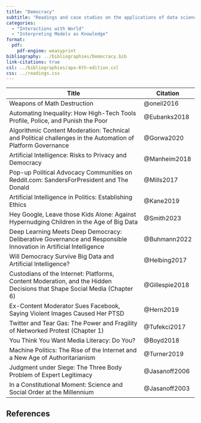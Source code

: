```yaml
---
title: "Democracy"
subtitle: "Readings and case studies on the applications of data science in democracy and the ethical implications of using statistical models in such contexts."
categories: 
  - "Interactions with World"
  - "Interpreting Models as Knowledge"
format:
  pdf:
    pdf-engine: weasyprint
bibliography: ../bibliographies/Democracy.bib
link-citations: true
csl: ../bibliographies/apa-6th-edition.csl
css: ../readings.css
---
```



| Title                                                                                                                   | Citation       |
|-------------------------------------------------------|-----------------|
| Weapons of Math Destruction                                                                                             | @oneil2016     |
| Automating Inequality: How High-Tech Tools Profile, Police, and Punish the Poor                                         | @Eubanks2018   |
| Algorithmic Content Moderation: Technical and Political challenges in the Automation of Platform Governance             | @Gorwa2020     |
| Artificial Intelligence: Risks to Privacy and Democracy                                                                 | @Manheim2018   |
| Pop-up Political Advocacy Communities on Reddit.com: SandersForPresident and The Donald                                 | @Mills2017     |
| Artificial Intelligence in Politics: Establishing Ethics                                                                | @Kane2019      |
| Hey Google, Leave those Kids Alone: Against Hypernudging Children in the Age of Big Data                                | @Smith2023     |
| Deep Learning Meets Deep Democracy: Deliberative Governance and Responsible Innovation in Artificial Intelligence       | @Buhmann2022   |
| Will Democracy Survive Big Data and Artificial Intelligence?                                                            | @Helbing2017   |
| Custodians of the Internet: Platforms, Content Moderation, and the Hidden Decisions that Shape Social Media (Chapter 6) | @Gillespie2018 |
| Ex-Content Moderator Sues Facebook, Saying Violent Images Caused Her PTSD                                               | @Hern2019      |
| Twitter and Tear Gas: The Power and Fragility of Networked Protest (Chapter 1)                                          | @Tufekci2017   |
| You Think You Want Media Literacy: Do You?                                                                              | @Boyd2018      |
| Machine Politics: The Rise of the Internet and a New Age of Authoritarianism                                            | @Turner2019    |
| Judgment under Siege: The Three Body Problem of Expert Legitimacy                                                       | @Jasanoff2006  |
| In a Constitutional Moment: Science and Social Order at the Millennium                                                  | @Jasanoff2003  |

## References

::: {#refs}
:::
